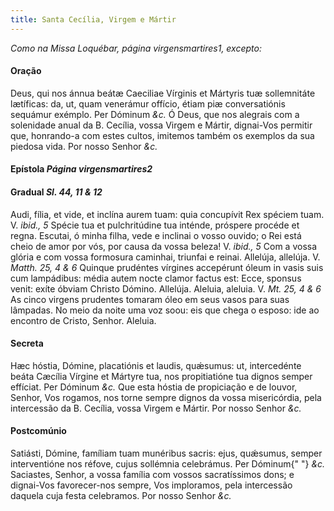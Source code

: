 ```yaml
---
title: Santa Cecília, Virgem e Mártir
---
```


<em>Como na Missa Loquébar, página virgensmartires1, excepto:</em>


#### Oração
<div class="grid grid-cols-2 gap-5">
  <span class="text-justify">
    Deus, qui nos ánnua beátæ Caeciliae Vírginis et Mártyris tuæ sollemnitáte
    lætíficas: da, ut, quam venerámur offício, étiam piæ conversatiónis sequámur
    exémplo. Per Dóminum <em>&c.</em>
  </span>
  <span class="text-justify">
    Ó Deus, que nos alegrais com a solenidade anual da B. Cecília, vossa Virgem
    e Mártir, dignai-Vos permitir que, honrando-a com estes cultos, imitemos
    também os exemplos da sua piedosa vida. Por nosso Senhor <em>&c.</em>
  </span>
</div>

<h4 class="text-center">
  Epístola <em>Página virgensmartires2</em>
</h4>

<h4 class="text-center">
  Gradual <em>Sl. 44, 11 & 12</em>
</h4>
<div class="grid grid-cols-2 gap-5">
  <span class="text-justify">
    Audi, fília, et vide, et inclína aurem tuam: quia concupívit Rex spéciem
    tuam. V. <em>ibid., 5</em> Spécie tua et pulchritúdine tua inténde, próspere
    procéde et regna.
  </span>
  <span class="text-justify">
    Escutai, ó minha filha, vede e inclinai o vosso ouvido; o Rei está cheio de
    amor por vós, por causa da vossa beleza! V. <em>ibid., 5</em> Com a vossa
    glória e com vossa formosura caminhai, triunfai e reinai.
  </span>
  <span class="text-justify">
    Allelúja, allelúja. V. <em>Matth. 25, 4 & 6</em> Quinque prudéntes vírgines
    accepérunt óleum in vasis suis cum lampádibus: média autem nocte clamor
    factus est: Ecce, sponsus venit: exíte óbviam Christo Dómino. Allelúja.
  </span>
  <span class="text-justify">
    Aleluia, aleluia. V. <em>Mt. 25, 4 & 6</em> As cinco virgens prudentes
    tomaram óleo em seus vasos para suas lâmpadas. No meio da noite uma voz
    soou: eis que chega o esposo: ide ao encontro de Cristo, Senhor. Aleluia.
  </span>
</div>


#### Secreta
<div class="grid grid-cols-2 gap-5">
  <span class="text-justify">
    Hæc hóstia, Dómine, placatiónis et laudis, quǽsumus: ut, intercedénte beáta
    Cæcília Vírgine et Mártyre tua, nos propitiatióne tua dignos semper
    effíciat. Per Dóminum <em>&c.</em>
  </span>
  <span class="text-justify">
    Que esta hóstia de propiciação e de louvor, Senhor, Vos rogamos, nos torne
    sempre dignos da vossa misericórdia, pela intercessão da B. Cecília, vossa
    Virgem e Mártir. Por nosso Senhor <em>&c.</em>
  </span>
</div>


#### Postcomúnio
<div class="grid grid-cols-2 gap-5">
  <span class="text-justify">
    Satiásti, Dómine, famíliam tuam munéribus sacris: ejus, quǽsumus, semper
    interventióne nos réfove, cujus sollémnia celebrámus. Per Dóminum{" "}
    <em>&c.</em>
  </span>
  <span class="text-justify">
    Saciastes, Senhor, a vossa família com vossos sacratíssimos dons; e
    dignai-Vos favorecer-nos sempre, Vos imploramos, pela intercessão daquela
    cuja festa celebramos. Por nosso Senhor <em>&c.</em>
  </span>
</div>
